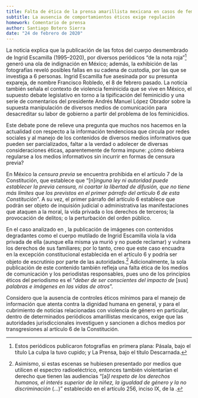```yaml
---
title: Falta de ética de la prensa amarillista mexicana en casos de feminicidio
subtitle: La ausencia de comportamientos éticos exige regulación
homework: Comentario de prensa
author: Santiago Botero Sierra
date: "24 de febrero de 2020"
---
```


La noticia \citetitle{prensa:escamilla} explica que la publicación de las fotos
del cuerpo desmembrado de Ingrid Escamilla (1995--2020), por diversos periódicos
"de la nota roja"[^Periodicos] generó una ola de indignación en México; además,
la exhibición de  las fotografías reveló posibles fallas en su cadena de
custodia, por las que se  investiga a 6 personas. Ingrid Escamilla fue asesinada
por su presunta expareja, de nombre Francisco Robledo, el 8 de febrero pasado.
La noticia también señala el contexto de violencia feminicida que se vive en
México, el supuesto debate legislativo en torno a la tipificación del
feminicidio y una serie de comentarios del  presidente Andrés Manuel López
Obrador sobre la supuesta manipulación de  diversos medios de comunicación para
desacreditar su labor de gobierno a partir  del problema de los
feminicidios.\autocite{prensa:escamilla}

Este debate pone de relieve una pregunta que muchos nos hacemos en la actualidad
con respecto a la información tendenciosa que circula por redes sociales y al
manejo de los  contenidos de diversos medios informativos que pueden ser
parcializados, faltar a la verdad o adolecer de diversas consideraciones
éticas, aparentemente de forma impune: ¿cómo debiera regularse a los medios
informativos sin incurrir en formas de censura previa?

En México la *censura previa* se encuentra prohibida en el artículo 7 de la
Constitución, que establece que "[n]*inguna ley ni autoridad puede
establecer la previa censura, ni coartar la libertad de difusión, que no tiene
más límites que los previstos en el primer párrafo del artículo 6 de esta
Constitución*". A su vez, el primer párrafo del artículo 6 establece que podrán
ser objeto de inquisión judicial o administrativa las manifestaciones que
ataquen a la moral, la vida privada o los derechos de terceros; la provocación
de delitos; o la perturbación del orden público.\autocite{constitucion}

En el  caso analizado en \citetitle{prensa:escamilla}, la publicación de
imágenes con  contenidos degradantes como el cuerpo mutilado de Ingrid Escamilla
viola la  vida privada de ella (aunque ella misma ya murió y no puede reclamar)
y vulnera  los derechos de sus familiares; por lo tanto, creo que este caso
encuadra en  la excepción constitucional establecida en el artículo 6 y podría
ser objeto de  escrutinio por parte de las autoridades.[^Audiencias]
Adicionalmente, la sola  publicación de este contenido también refleja una falta
ética de los medios de  comunicación y los periodistas responsables, pues uno de
los principios éticos del periodismo es el "*deber de ser conscientes del
impacto de* [sus] *palabras e imágenes en las vidas de
otros*".\autocite[][\textit{traducción libre}]{prensa:etica}

Considero que la ausencia de controles éticos mínimos para el manejo de
información que atenta contra la dignidad humana en general, y para el
cubrimiento de noticias relacionadas con violencia de género en particular,
dentro de determinados  periódicos amarillistas mexicanos, exige que las
autoridades jurisdiccionales investiguen y sancionen a dichos medios por
transgresiones al artículo 6 de la Constitución.

[^Periodicos]: Estos periódicos publicaron fotografías en primera plana: Pásala,
bajo el título La culpa la tuvo cupido; y La Prensa, bajo el título Descarnada.

[^Audiencias]: Asimismo, si estas escenas se hubiesen presentado por medios que
utilicen el espectro radioeléctrico, entonces también violentarían el derecho
que tienen las audiencias "[a]*l respeto de los derechos humanos, el interés
superior de la niñez, la igualdad de género y la no discriminación* (...)"
establecido en el artículo 256, inciso IX, de la \autocite{LFTR}.
